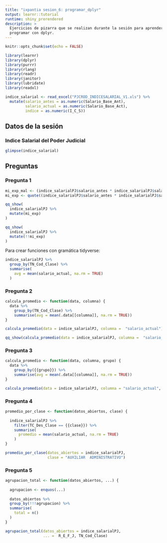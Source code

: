 ```yaml
---
title: "ixpantia sesion_6: programar_dplyr"
output: learnr::tutorial
runtime: shiny_prerendered
description: >
  Ejercicios de pizarra que se realizan durante la sesión para aprender sobre
  programar con dplyr.
---
```


```r
knitr::opts_chunk$set(echo = FALSE)

library(learnr)
library(dplyr)
library(purrr)
library(rlang)
library(readr)
library(janitor)
library(lubridate)
library(readxl)

indice_salarial <- read_excel("PJCROD_INDICESALARIAL_V1.xls") %>% 
  mutate(salario_antes = as.numeric(Salario_Base_Ant),
         salario_actual = as.numeric(Salario_Base_Act),
         indice = as.numeric(I_C_S))
```

## Datos de la sesión

### Indice Salarial del Poder Judicial
```r
glimpse(indice_salarial)
```

## Preguntas

### Pregunta 1 
```r
mi_exp_mal <- (indice_salarialPJ$salario_antes * indice_salarialPJ$salario_actual) / indice_salarialPJ$indice
mi_exp <- quote((indice_salarialPJ$salario_antes * indice_salarialPJ$salario_actual) / indice_salarialPJ$indice) 

qq_show(
  indice_salarialPJ %>% 
  mutate(mi_exp)
)

qq_show(
  indice_salarialPJ %>% 
  mutate(!!mi_exp)
)
```

Para crear funciones con gramática tidyverse:
```r
indice_salarialPJ %>%
  group_by(TN_Cod_Clase) %>%
  summarise(
    avg = mean(salario_actual, na.rm = TRUE)
  )
```

### Pregunta 2
```r
calcula_promedio <- function(data, columna) {
  data %>%
    group_by(TN_Cod_Clase) %>% 
    summarise(avg = mean(.data[[columna]], na.rm = TRUE))
}

calcula_promedio(data = indice_salarialPJ, columna =  "salario_actual")

qq_show(calcula_promedio(data = indice_salarialPJ, columna =  "salario_actual"))
```

### Pregunta 3
```r
calcula_promedio <- function(data, columna, grupo) {
  data %>%
    group_by({{grupo}}) %>% 
    summarise(avg = mean(.data[[columna]], na.rm = TRUE))
}

calcula_promedio(data = indice_salarialPJ, columna = "salario_actual", grupo = R_E_F_J)
```

### Pregunta 4
```r
promedio_por_clase <- function(datos_abiertos, clase) {
  
  indice_salarialPJ %>% 
    filter(TC_Des_Clase == {{clase}}) %>% 
    summarise(
      promedio = mean(salario_actual, na.rm = TRUE)
    )
}

promedio_por_clase(datos_abiertos = indice_salarialPJ,
                   clase = "AUXILIAR  ADMINISTRATIVO")
```

### Pregunta 5
```r
agrupacion_total <- function(datos_abiertos, ...) {
  
  agrupacion <- enquos(...)
  
  datos_abiertos %>% 
  group_by(!!!agrupacion) %>% 
  summarise(
    total = n()
  )
}

agrupacion_total(datos_abiertos = indice_salarialPJ, 
                 ... =  R_E_F_J, TN_Cod_Clase)
```
